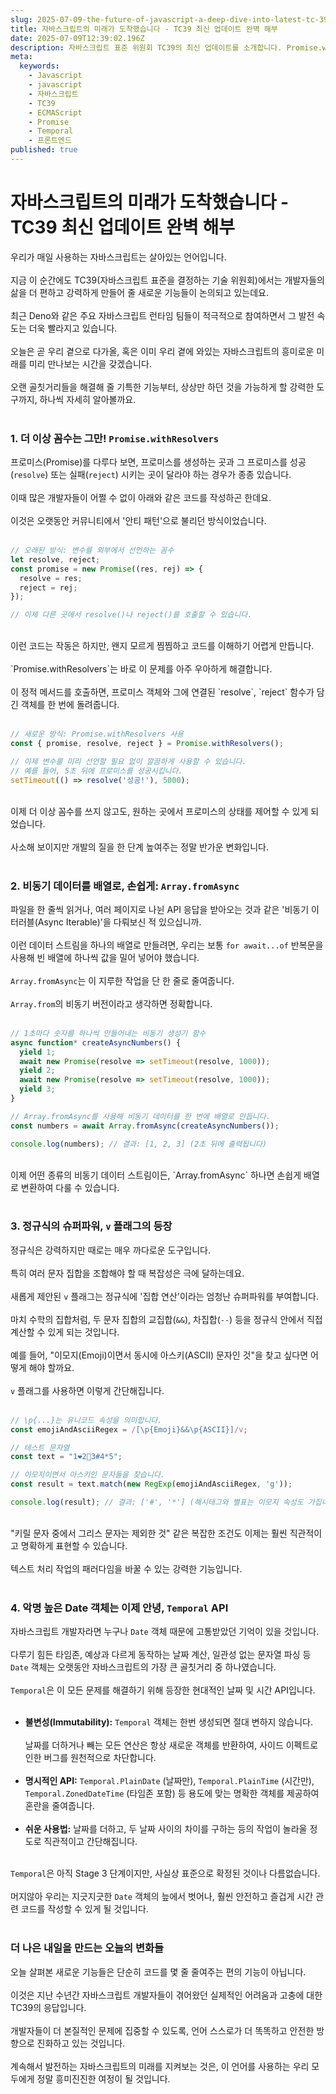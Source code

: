 ```yaml
---
slug: 2025-07-09-the-future-of-javascript-a-deep-dive-into-latest-tc-39-updates
title: 자바스크립트의 미래가 도착했습니다 - TC39 최신 업데이트 완벽 해부
date: 2025-07-09T12:39:02.196Z
description: 자바스크립트 표준 위원회 TC39의 최신 업데이트를 소개합니다. Promise.withResolvers, Array.fromAsync, RegExp v 플래그, Temporal API의 모든 것을 알아봅니다.
meta:
  keywords:
    - Javascript
    - javascript
    - 자바스크립트
    - TC39
    - ECMAScript
    - Promise
    - Temporal
    - 프론트엔드
published: true
---
```


# 자바스크립트의 미래가 도착했습니다 - TC39 최신 업데이트 완벽 해부

우리가 매일 사용하는 자바스크립트는 살아있는 언어입니다.<br /><br />
지금 이 순간에도 TC39(자바스크립트 표준을 결정하는 기술 위원회)에서는 개발자들의 삶을 더 편하고 강력하게 만들어 줄 새로운 기능들이 논의되고 있는데요.<br /><br />
최근 Deno와 같은 주요 자바스크립트 런타임 팀들이 적극적으로 참여하면서 그 발전 속도는 더욱 빨라지고 있습니다.<br /><br />
오늘은 곧 우리 곁으로 다가올, 혹은 이미 우리 곁에 와있는 자바스크립트의 흥미로운 미래를 미리 만나보는 시간을 갖겠습니다.<br /><br />
오랜 골칫거리들을 해결해 줄 기특한 기능부터, 상상만 하던 것을 가능하게 할 강력한 도구까지, 하나씩 자세히 알아볼까요.<br /><br />

### 1. 더 이상 꼼수는 그만! `Promise.withResolvers`

프로미스(Promise)를 다루다 보면, 프로미스를 생성하는 곳과 그 프로미스를 성공(`resolve`) 또는 실패(`reject`) 시키는 곳이 달라야 하는 경우가 종종 있습니다.<br /><br />
이때 많은 개발자들이 어쩔 수 없이 아래와 같은 코드를 작성하곤 한데요.<br /><br />
이것은 오랫동안 커뮤니티에서 '안티 패턴'으로 불리던 방식이었습니다.<br /><br />

```javascript
// 오래된 방식: 변수를 외부에서 선언하는 꼼수
let resolve, reject;
const promise = new Promise((res, rej) => {
  resolve = res;
  reject = rej;
});

// 이제 다른 곳에서 resolve()나 reject()를 호출할 수 있습니다.
```
<br />
이런 코드는 작동은 하지만, 왠지 모르게 찜찜하고 코드를 이해하기 어렵게 만듭니다.<br /><br />
`Promise.withResolvers`는 바로 이 문제를 아주 우아하게 해결합니다.<br /><br />
이 정적 메서드를 호출하면, 프로미스 객체와 그에 연결된 `resolve`, `reject` 함수가 담긴 객체를 한 번에 돌려줍니다.<br /><br />

```javascript
// 새로운 방식: Promise.withResolvers 사용
const { promise, resolve, reject } = Promise.withResolvers();

// 이제 변수를 미리 선언할 필요 없이 깔끔하게 사용할 수 있습니다.
// 예를 들어, 5초 뒤에 프로미스를 성공시킵니다.
setTimeout(() => resolve('성공!'), 5000);
```
<br />
이제 더 이상 꼼수를 쓰지 않고도, 원하는 곳에서 프로미스의 상태를 제어할 수 있게 되었습니다.<br /><br />
사소해 보이지만 개발의 질을 한 단계 높여주는 정말 반가운 변화입니다.<br /><br />

### 2. 비동기 데이터를 배열로, 손쉽게: `Array.fromAsync`

파일을 한 줄씩 읽거나, 여러 페이지로 나뉜 API 응답을 받아오는 것과 같은 '비동기 이터러블(Async Iterable)'을 다뤄보신 적 있으십니까.<br /><br />
이런 데이터 스트림을 하나의 배열로 만들려면, 우리는 보통 `for await...of` 반복문을 사용해 빈 배열에 하나씩 값을 밀어 넣어야 했습니다.<br /><br />
`Array.fromAsync`는 이 지루한 작업을 단 한 줄로 줄여줍니다.<br /><br />
`Array.from`의 비동기 버전이라고 생각하면 정확합니다.<br /><br />

```javascript
// 1초마다 숫자를 하나씩 만들어내는 비동기 생성기 함수
async function* createAsyncNumbers() {
  yield 1;
  await new Promise(resolve => setTimeout(resolve, 1000));
  yield 2;
  await new Promise(resolve => setTimeout(resolve, 1000));
  yield 3;
}

// Array.fromAsync를 사용해 비동기 데이터를 한 번에 배열로 만듭니다.
const numbers = await Array.fromAsync(createAsyncNumbers());

console.log(numbers); // 결과: [1, 2, 3] (2초 뒤에 출력됩니다)
```
<br />
이제 어떤 종류의 비동기 데이터 스트림이든, `Array.fromAsync` 하나면 손쉽게 배열로 변환하여 다룰 수 있습니다.<br /><br />

### 3. 정규식의 슈퍼파워, `v` 플래그의 등장

정규식은 강력하지만 때로는 매우 까다로운 도구입니다.<br /><br />
특히 여러 문자 집합을 조합해야 할 때 복잡성은 극에 달하는데요.<br /><br />
새롭게 제안된 `v` 플래그는 정규식에 '집합 연산'이라는 엄청난 슈퍼파워를 부여합니다.<br /><br />
마치 수학의 집합처럼, 두 문자 집합의 교집합(`&&`), 차집합(`--`) 등을 정규식 안에서 직접 계산할 수 있게 되는 것입니다.<br /><br />
예를 들어, "이모지(Emoji)이면서 동시에 아스키(ASCII) 문자인 것"을 찾고 싶다면 어떻게 해야 할까요.<br /><br />
`v` 플래그를 사용하면 이렇게 간단해집니다.<br /><br />

```javascript
// \p{...}는 유니코드 속성을 의미합니다.
const emojiAndAsciiRegex = /[\p{Emoji}&&\p{ASCII}]/v;

// 테스트 문자열
const text = "1❤️2🎉3#4*5";

// 이모지이면서 아스키인 문자들을 찾습니다.
const result = text.match(new RegExp(emojiAndAsciiRegex, 'g'));

console.log(result); // 결과: ['#', '*'] (해시태그와 별표는 이모지 속성도 가집니다)
```
<br />
"키릴 문자 중에서 그리스 문자는 제외한 것" 같은 복잡한 조건도 이제는 훨씬 직관적이고 명확하게 표현할 수 있습니다.<br /><br />
텍스트 처리 작업의 패러다임을 바꿀 수 있는 강력한 기능입니다.<br /><br />

### 4. 악명 높은 Date 객체는 이제 안녕, `Temporal` API

자바스크립트 개발자라면 누구나 `Date` 객체 때문에 고통받았던 기억이 있을 것입니다.<br /><br />
다루기 힘든 타임존, 예상과 다르게 동작하는 날짜 계산, 일관성 없는 문자열 파싱 등 `Date` 객체는 오랫동안 자바스크립트의 가장 큰 골칫거리 중 하나였습니다.<br /><br />
`Temporal`은 이 모든 문제를 해결하기 위해 등장한 현대적인 날짜 및 시간 API입니다.<br /><br />
- **불변성(Immutability):** `Temporal` 객체는 한번 생성되면 절대 변하지 않습니다.<br /><br />날짜를 더하거나 빼는 모든 연산은 항상 새로운 객체를 반환하여, 사이드 이펙트로 인한 버그를 원천적으로 차단합니다.<br /><br />
- **명시적인 API:** `Temporal.PlainDate` (날짜만), `Temporal.PlainTime` (시간만), `Temporal.ZonedDateTime` (타임존 포함) 등 용도에 맞는 명확한 객체를 제공하여 혼란을 줄여줍니다.<br /><br />
- **쉬운 사용법:** 날짜를 더하고, 두 날짜 사이의 차이를 구하는 등의 작업이 놀라울 정도로 직관적이고 간단해집니다.<br /><br />

`Temporal`은 아직 Stage 3 단계이지만, 사실상 표준으로 확정된 것이나 다름없습니다.<br /><br />
머지않아 우리는 지긋지긋한 `Date` 객체의 늪에서 벗어나, 훨씬 안전하고 즐겁게 시간 관련 코드를 작성할 수 있게 될 것입니다.<br /><br />

### 더 나은 내일을 만드는 오늘의 변화들

오늘 살펴본 새로운 기능들은 단순히 코드를 몇 줄 줄여주는 편의 기능이 아닙니다.<br /><br />
이것은 지난 수년간 자바스크립트 개발자들이 겪어왔던 실제적인 어려움과 고충에 대한 TC39의 응답입니다.<br /><br />
개발자들이 더 본질적인 문제에 집중할 수 있도록, 언어 스스로가 더 똑똑하고 안전한 방향으로 진화하고 있는 것입니다.<br /><br />
계속해서 발전하는 자바스크립트의 미래를 지켜보는 것은, 이 언어를 사용하는 우리 모두에게 정말 흥미진진한 여정이 될 것입니다.<br /><br />
